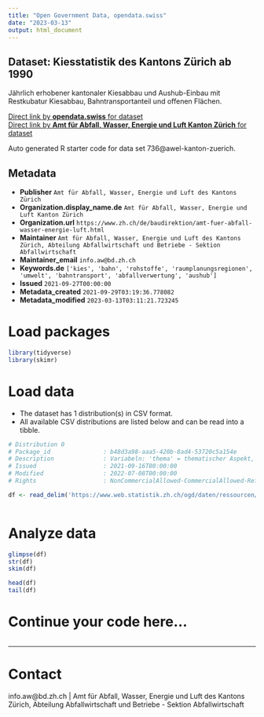 ```yaml
---
title: "Open Government Data, opendata.swiss"
date: "2023-03-13"
output: html_document
---
```


## Dataset: Kiesstatistik des Kantons Zürich ab 1990

Jährlich erhobener kantonaler Kiesabbau und Aushub-Einbau mit Restkubatur Kiesabbau, Bahntransportanteil und offenen Flächen.

[Direct link by **opendata.swiss** for dataset](https://opendata.swiss/de/dataset/kiesstatistik-des-kantons-zurich-ab-1990)<br>
[Direct link by **Amt für Abfall, Wasser, Energie und Luft Kanton Zürich** for dataset](nan)

Auto generated R starter code for data set 736@awel-kanton-zuerich.

## Metadata

- **Publisher** `Amt für Abfall, Wasser, Energie und Luft des Kantons Zürich`
- **Organization.display_name.de** `Amt für Abfall, Wasser, Energie und Luft Kanton Zürich`
- **Organization.url** `https://www.zh.ch/de/baudirektion/amt-fuer-abfall-wasser-energie-luft.html`
- **Maintainer** `Amt für Abfall, Wasser, Energie und Luft des Kantons Zürich, Abteilung Abfallwirtschaft und Betriebe - Sektion Abfallwirtschaft`
- **Maintainer_email** `info.aw@bd.zh.ch`
- **Keywords.de** `['kies', 'bahn', 'rohstoffe', 'raumplanungsregionen', 'umwelt', 'bahntransport', 'abfallverwertung', 'aushub']`
- **Issued** `2021-09-27T00:00:00`
- **Metadata_created** `2021-09-29T03:19:36.778082`
- **Metadata_modified** `2023-03-13T03:11:21.723245`


# Load packages

```r

library(tidyverse)
library(skimr)

```

# Load data

-   The dataset has 1 distribution(s) in CSV format.
-   All available CSV distributions are listed below and can be read into a tibble.

```r

# Distribution 0
# Package_id               : b48d3a98-aaa5-420b-8ad4-53720c5a154e
# Description              : Variabeln: 'thema' = thematischer Aspekt, 'indikator' = erhobene Variable , 'einheit' = Masseinheit, 'region' = räumliche Einheit, 'jahr' = Jahr, 'wert' = Wert.
# Issued                   : 2021-09-16T00:00:00
# Modified                 : 2022-07-08T00:00:00
# Rights                   : NonCommercialAllowed-CommercialAllowed-ReferenceRequired

df <- read_delim('https://www.web.statistik.zh.ch/ogd/daten/ressourcen/KTZH_00000736_00001881.csv')



```

# Analyze data

```r

glimpse(df)
str(df)
skim(df)

head(df)
tail(df)

```

# Continue your code here...

```r

```

------------------------------------------------------------------------

# Contact

info.aw@bd.zh.ch | Amt für Abfall, Wasser, Energie und Luft des Kantons Zürich, Abteilung Abfallwirtschaft und Betriebe - Sektion Abfallwirtschaft
